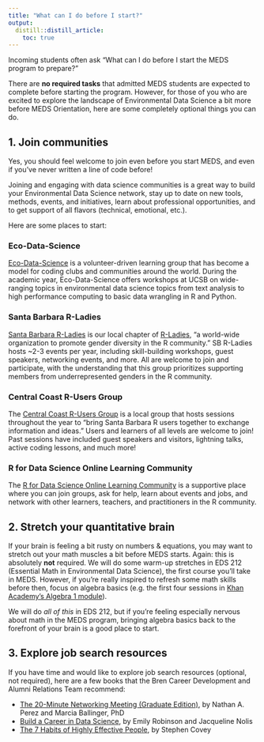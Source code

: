 ```yaml
---
title: "What can I do before I start?"
output: 
  distill::distill_article:
    toc: true
---
```


Incoming students often ask "What can I do before I start the MEDS program to prepare?" 

There are **no required tasks** that admitted MEDS students are expected to complete before starting the program. However, for those of you who are excited to explore the landscape of Environmental Data Science a bit more before MEDS Orientation, here are some completely optional things you can do.  

## 1. Join communities

Yes, you should feel welcome to join even before you start MEDS, and even if you've never written a line of code before!

Joining and engaging with data science communities is a great way to build your Environmental Data Science network, stay up to date on new tools, methods, events, and initiatives, learn about professional opportunities, and to get support of all flavors (technical, emotional, etc.). 

Here are some places to start: 

### Eco-Data-Science {.unlisted .unnumbered}

[Eco-Data-Science](https://ecodatascience.github.io/) is a volunteer-driven learning group that has become a model for coding clubs and communities around the world. During the academic year, Eco-Data-Science offers workshops at UCSB on wide-ranging topics in environmental data science topics from text analysis to high performance computing to basic data wrangling in R and Python. 

### Santa Barbara R-Ladies {.unlisted .unnumbered}

[Santa Barbara R-Ladies](https://www.meetup.com/rladies-santa-barbara/) is our local chapter of [R-Ladies](https://rladies.org/), "a world-wide organization to promote gender diversity in the R community." SB R-Ladies hosts ~2-3 events per year, including skill-building workshops, guest speakers, networking events, and more. All are welcome to join and participate, with the understanding that this group prioritizes supporting members from underrepresented genders in the R community. 

### Central Coast R-Users Group {.unlisted .unnumbered}

The [Central Coast R-Users Group](https://www.meetup.com/Santa-Barbara-R-Users-Group/) is a local group that hosts sessions throughout the year to "bring Santa Barbara R users together to exchange information and ideas." Users and learners of all levels are welcome to join! Past sessions have included guest speakers and visitors, lightning talks, active coding lessons, and much more! 

### R for Data Science Online Learning Community {.unlisted .unnumbered}

The [R for Data Science Online Learning Community](https://www.rfordatasci.com/) is a supportive place where you can join groups, ask for help, learn about events and jobs, and network with other learners, teachers, and practitioners in the R community.

## 2. Stretch your quantitative brain

If your brain is feeling a bit rusty on numbers & equations, you may want to stretch out your math muscles a bit before MEDS starts. Again: this is absolutely **not** required. We will do some warm-up stretches in EDS 212 (Essential Math in Environmental Data Science), the first course you'll take in MEDS. However, if you're really inspired to refresh some math skills before then, focus on algebra basics (e.g. the first four sessions in [Khan Academy's Algebra 1 module](https://www.khanacademy.org/math/algebra)).

We will do *all of this* in EDS 212, but if you're feeling especially nervous about math in the MEDS program, bringing algebra basics back to the forefront of your brain is a good place to start. 

## 3. Explore job search resources

If you have time and would like to explore job search resources (optional, not required), here are a few books that the Bren Career Development and Alumni Relations Team recommend:

* [The 20-Minute Networking Meeting (Graduate Edition)](https://20mnm.com/#graduate), by Nathan A. Perez and Marcia Ballinger, PhD
* [Build a Career in Data Science](https://www.manning.com/books/build-a-career-in-data-science), by Emily Robinson and Jacqueline Nolis
* [The 7 Habits of Highly Effective People](https://www.franklincovey.com/the-7-habits/), by Stephen Covey



